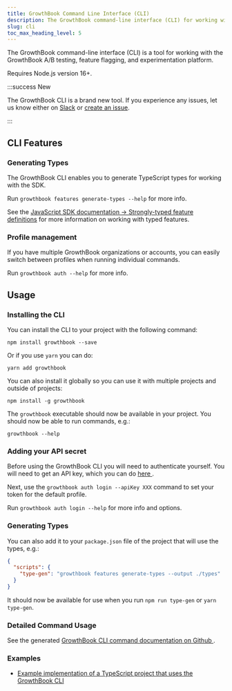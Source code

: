 ```yaml
---
title: GrowthBook Command Line Interface (CLI)
description: The GrowthBook command-line interface (CLI) for working with the GrowthBook A/B testing, feature flagging, and experimentation platform
slug: cli
toc_max_heading_level: 5
---
```



The GrowthBook command-line interface (CLI) is a tool for working with the GrowthBook A/B testing, feature flagging, and experimentation platform.

Requires Node.js version 16+.

:::success New

The GrowthBook CLI is a brand new tool. If you experience any issues, let us know either on [Slack](https://slack.growthbook.io/) or [create an issue](https://github.com/growthbook/growthbook-cli/issues).

:::

## CLI Features

### Generating Types

The GrowthBook CLI enables you to generate TypeScript types for working with the SDK.

Run `growthbook features generate-types --help` for more info.

See the [JavaScript SDK documentation &rarr; Strongly-typed feature definitions](/lib/js#strongly-typed-feature-definitions) for more information on working with typed features.

### Profile management

If you have multiple GrowthBook organizations or accounts, you can easily switch between profiles when running individual commands.

Run `growthbook auth --help` for more info.

## Usage

### Installing the CLI

You can install the CLI to your project with the following command:

    npm install growthbook --save

Or if you use `yarn` you can do:

    yarn add growthbook

You can also install it globally so you can use it with multiple projects and outside of projects:

    npm install -g growthbook

The `growthbook` executable should now be available in your project. You should now be able to run commands, e.g.:

    growthbook --help

### Adding your API secret

Before using the GrowthBook CLI you will need to authenticate yourself. You will need to get an API key, which you can do [here <ExternalLink />](https://app.growthbook.io/settings/keys).

Next, use the `growthbook auth login --apiKey XXX` command to set your token for the default profile.

Run `growthbook auth login --help` for more info and options.

### Generating Types

You can also add it to your `package.json` file of the project that will use the types, e.g.:

```json
{
  "scripts": {
    "type-gen": "growthbook features generate-types --output ./types"
  }
}
```

It should now be available for use when you run `npm run type-gen` or `yarn type-gen`.

### Detailed Command Usage

See the generated [GrowthBook CLI command documentation on Github <ExternalLink />](https://github.com/growthbook/growthbook-cli#commands).

### Examples

- [Example implementation of a TypeScript project that uses the GrowthBook CLI <ExternalLink />](https://github.com/growthbook/examples/tree/main/vanilla-typescript)
